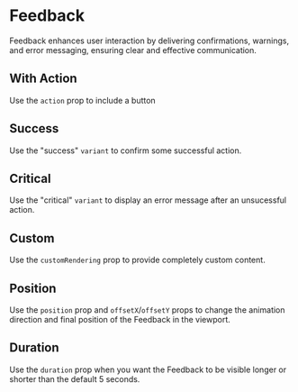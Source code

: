 

<Meta of={stories} />

# Feedback

Feedback enhances user interaction by delivering confirmations, warnings, and error messaging, ensuring clear and effective communication.

<Canvas of={stories.Default} withToolbar />

<Controls of={stories.Default} />

## With Action

Use the `action` prop to include a button

<Canvas of={stories.WithAction} />

## Success

Use the "success" `variant` to confirm some successful action.

<Canvas of={stories.Success} />

## Critical

Use the "critical" `variant` to display an error message after an unsucessful action.

<Canvas of={stories.Critical} />

## Custom

Use the `customRendering` prop to provide completely custom content.

<Canvas of={stories.Custom} />

## Position

Use the `position` prop and `offsetX`/`offsetY` props to change the animation direction and final position of the Feedback in the viewport.

<Canvas of={stories.Position} />

## Duration

Use the `duration` prop when you want the Feedback to be visible longer or shorter than the default 5 seconds.

<Canvas of={stories.Duration} />